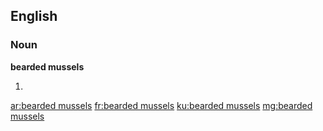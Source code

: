 ==English==

===Noun===
'''bearded mussels'''

# {{plural of|bearded mussel}}

[[ar:bearded mussels]]
[[fr:bearded mussels]]
[[ku:bearded mussels]]
[[mg:bearded mussels]]